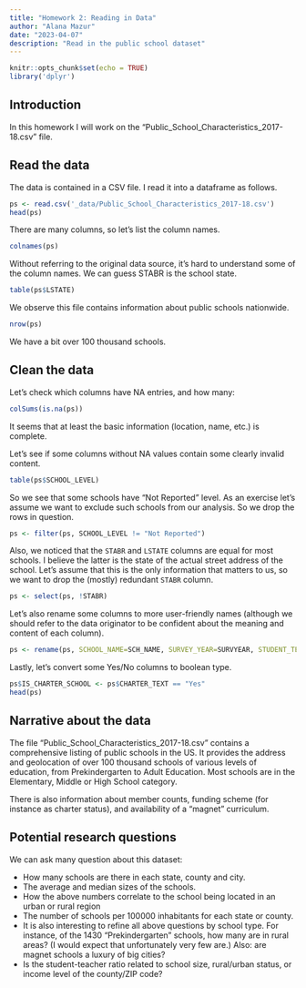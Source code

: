```yaml
---
title: "Homework 2: Reading in Data"
author: "Alana Mazur"
date: "2023-04-07"
description: "Read in the public school dataset"
---
```

```r
knitr::opts_chunk$set(echo = TRUE)
library('dplyr')
```


## Introduction

In this homework I will work on the "Public_School_Characteristics_2017-18.csv" file.

## Read the data

The data is contained in a CSV file. I read it into a dataframe as follows. 

```r
ps <- read.csv('_data/Public_School_Characteristics_2017-18.csv')
head(ps)
```

There are many columns, so let's list the column names.

```r
colnames(ps)

```

Without referring to the original data source, it's hard to understand some of the column names. We can guess STABR is the school state.

```r
table(ps$LSTATE)
```

We observe this file contains information about public schools nationwide.

```r
nrow(ps)
```

We have a bit over 100 thousand schools.



## Clean the data

Let's check which columns have NA entries, and how many:

```r
colSums(is.na(ps))
```

It seems that at least the basic information (location, name, etc.) is complete.

Let's see if some columns without NA values contain some clearly invalid content.

```r
table(ps$SCHOOL_LEVEL)
```

So we see that some schools have "Not Reported" level. As an exercise let's assume we want to exclude such schools from our analysis. So we drop the rows in question.


```r
ps <- filter(ps, SCHOOL_LEVEL != "Not Reported")
```


Also, we noticed that the `STABR` and `LSTATE` columns are equal for most schools. I believe the latter is the state of the actual street address of the school. Let's assume that this is the only information that matters to us, so we want to drop the (mostly) redundant `STABR` column.

```r
ps <- select(ps, !STABR)
```

Let's also rename some columns to more user-friendly names (although we should refer to the data originator to be confident about the meaning and content of each column).

```r
ps <- rename(ps, SCHOOL_NAME=SCH_NAME, SURVEY_YEAR=SURVYEAR, STUDENT_TEACHER_RATIO=STUTERATIO)
```

Lastly, let's convert some Yes/No columns to boolean type.

```r
ps$IS_CHARTER_SCHOOL <- ps$CHARTER_TEXT == "Yes"
head(ps)
```






## Narrative about the data

The file "Public_School_Characteristics_2017-18.csv" contains a comprehensive listing of public schools in the US. It provides the address and geolocation of over 100 thousand schools of various levels of education, from Prekindergarten to Adult Education.  Most schools are in the Elementary, Middle or High School category.

There is also information about member counts, funding scheme (for instance as charter status), and availability of a "magnet" curriculum.



## Potential research questions


We can ask many question about this dataset:

* How many schools are there in each state, county and city.
* The average and median sizes of the schools.
* How the above numbers correlate to the school being located in an urban or rural region
* The number of schools per 100000 inhabitants for each state or county.
* It is also interesting to refine all above questions by school type. For instance, of the 1430 "Prekindergarten" schools, how many are in rural areas? (I would expect that unfortunately very few are.)
Also: are magnet schools a luxury of big cities?
* Is the student-teacher ratio related to school size, rural/urban status, or income level of the county/ZIP code?






